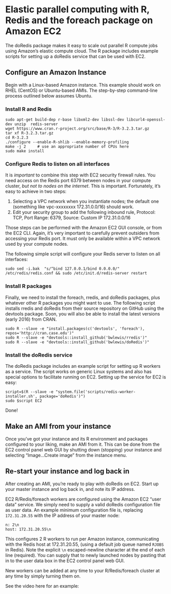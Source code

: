 # Elastic parallel computing with R, Redis and the foreach package on Amazon EC2

The doRedis package makes it easy to scale out parallel R compute jobs using
Amazon's elastic compute cloud. The R package includes example scripts for
setting up a doRedis service that can be used with EC2.

## Configure an Amazon Instance

Begin with a Linux-based Amazon instance. This example should work on RHEL
(CentOS) or Ubuntu-based AMIs. The step-by-step command-line process
outlined below assumes Ubuntu.

### Install R and Redis
```
sudo apt-get build-dep r-base libxml2-dev libssl-dev libcurl4-openssl-dev unzip  redis-server
wget https://www.cran.r-project.org/src/base/R-3/R-3.2.3.tar.gz
tar xf R-3.2.3.tar.gz
cd R-3.2.3
./configure --enable-R-shlib --enable-memory-profiling
make -j 2     # use an appropriate number of CPUs here
sudo make install
```

### Configure Redis to listen on all interfaces

It is *important* to combine this step with EC2 security firewall rules. You need access on the
Redis port 6379 between nodes in your compute cluster, *but not to nodes on the internet*.
This is important. Fortunately, it's easy to achieve in two steps:

1. Selecting a VPC network when you instantiate nodes; the default one (something like vpc-xxxxxxxx 172.31.0.0/16) should work.
2. Edit your security group to add the following inbound rule,
Protocol: TCP, Port Range: 6379, Source: Custom IP 172.31.0.0/16

Those steps can be performed with the Amazon EC2 GUI console, or from the EC2 CLI. Again, it's very important
to carefully prevent outsiders from accessing your Redis port. It must only be available within a VPC network
used by your compute nodes.

The following simple script will configure your Redis server to listen on all interfaces:
```
sudo sed -i.bak  "s/^bind 127.0.0.1/bind 0.0.0.0/"  /etc/redis/redis.conf && sudo /etc/init.d/redis-server restart
```

### Install R packages

Finally, we need to install the foreach, rredis, and doRedis packages, plus whatever other
R packages you might want to use. The following script installs rredis and doRedis from their
source repository on GitHub using the devtools package. Soon, you will also be able to install
the latest versions (early 2016) from CRAN.

```
sudo R --slave -e "install.packages(c('devtools', 'foreach'), repos='http://cran.case.edu')"
sudo R --slave -e "devtools::install_github('bwlewis/rredis')"
sudo R --slave -e "devtools::install_github('bwlewis/doRedis')"
```

### Install the doRedis service

The doRedis package includes an example script for setting up R workers as a service.
The script works on generic Linux systems and also has special options to facilitate
running on EC2. Setting up the service for EC2 is easy:

```
script=$(R --slave -e "system.file('scripts/redis-worker-installer.sh', package='doRedis')")
sudo $script EC2
```

Done!

## Make an AMI from your instance

Once you've got your instance and its R environment and packages configured to your liking,
make an AMI from it. This can be done from the EC2 control panel web GUI by shutting down
(stopping) your instance and selecting "Image...Create image" from the instance menu.

## Re-start your instance and log back in

After creating an AMI, you're ready to play with doRedis on EC2. Start up your master instance
and log back in, and note its IP address.

EC2 R/Redis/foreach workers are configured using the Amazon EC2 "user data" service. We simply
need to supply a valid doRedis configuration file as user data. An example minimum
configuration file is, replacing `172.31.20.55` with the IP address of your master
node:
```
n: 2\n
host: 172.31.20.55\n
```
This configures 2 R workers to run per Amazon instance, communicating with the Redis
host at 172.31.20.55, (using a default job queue named `RJOBS` in Redis).
Note the explicit `\n` escaped-newline character at the end of each line (required).
You can supply that to newly launched nodes by pasting that in to the user data box
in the EC2 control panel web GUI.

New workers can be added at any time to your R/Redis/foreach cluster at any time by
simply turning them on.

See the video here for an example:
